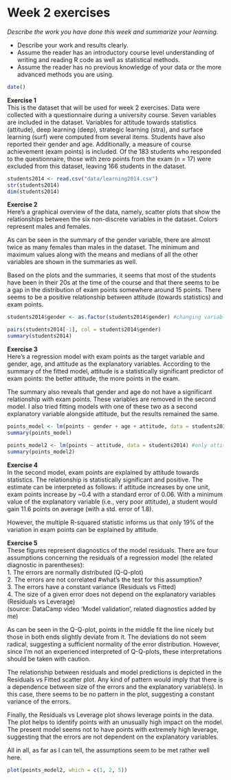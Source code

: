 # Week 2 exercises

*Describe the work you have done this week and summarize your learning.*

- Describe your work and results clearly. 
- Assume the reader has an introductory course level understanding of writing and reading R code as well as statistical methods.
- Assume the reader has no previous knowledge of your data or the more advanced methods you are using.

```r
date()
```

**Exercise 1**  
This is the dataset that will be used for week 2 exercises. Data were collected with a questionnaire during a university course. Seven variables are included in the dataset. Variables for attitude towards statistics (attitude), deep learning (deep), strategic learning (stra), and surface learning (surf) were computed from several items. Students have also reported their gender and age. Additionally, a measure of course achievement (exam points) is included. Of the 183 students who responded to the questionnaire, those with zero points from the exam (n = 17) were excluded from this dataset, leaving 166 students in the dataset.
```r
students2014 <- read.csv("data/learning2014.csv")
str(students2014)
dim(students2014)
```

**Exercise 2**  
Here's a graphical overview of the data, namely, scatter plots that show the relationships between the six non-discrete variables in the dataset. Colors represent males and females.

As can be seen in the summary of the gender variable, there are almost twice as many females than males in the dataset. The minimum and maximum values along with the means and medians of all the other variables are shown in the summaries as well.

Based on the plots and the summaries, it seems that most of the students have been in their 20s at the time of the course and that there seems to be a gap in the distribution of exam points somewhere around 15 points. There seems to be a positive relationship between attitude (towards statistics) and exam points.
```r
students2014$gender <- as.factor(students2014$gender) #changing variable type from character to factor so that it can be used in the visualization

pairs(students2014[-1], col = students2014$gender)
summary(students2014)
```

**Exercise 3**  
Here's a regression model with exam points as the target variable and gender, age, and attitude as the explanatory variables. According to the summary of the fitted model, attitude is a statistically significant predictor of exam points: the better attitude, the more points in the exam.

The summary also reveals that gender and age do not have a significant relationship with exam points. These variables are removed in the second model. I also tried fitting models with one of these two as a second explanatory variable alongside attitude, but the results remained the same.

```r
points_model <- lm(points ~ gender + age + attitude, data = students2014) #gender, age, and attitude as explanatory variables
summary(points_model)

points_model2 <- lm(points ~ attitude, data = students2014) #only attitude as an explanatory variable
summary(points_model2)
```

**Exercise 4**  
In the second model, exam points are explained by attitude towards statistics. The relationship is statistically significant and positive. The estimate can be interpreted as follows: if attitude increases by one unit, exam points increase by ~0.4 with a standard error of 0.06. With a minimum value of the explanatory variable (i.e., very poor attitude), a student would gain 11.6 points on average (with a std. error of 1.8).

However, the multiple R-squared statistic informs us that only 19% of the variation in exam points can be explained by attitude.

**Exercise 5**  
These figures represent diagnostics of the model residuals. There are four assumptions concerning the residuals of a regression model (the related diagnostic in parentheses):  
1. The errors are normally distributed (Q-Q-plot)  
2. The errors are not correlated #what's the test for this assumption?  
3. The errors have a constant variance (Residuals vs Fitted)  
4. The size of a given error does not depend on the explanatory variables (Residuals vs Leverage)  
(source: DataCamp video 'Model validation', related diagnostics added by me)

As can be seen in the Q-Q-plot, points in the middle fit the line nicely but those in both ends slightly deviate from it. The deviations do not seem radical, suggesting a sufficient normality of the error distribution. However, since I'm not an experienced interpreted of Q-Q-plots, these interpretations should be taken with caution.

The relationship between residuals and model predictions is depicted in the Residuals vs Fitted scatter plot. Any kind of pattern would imply that there is a dependence between size of the errors and the explanatory variable(s). In this case, there seems to be no pattern in the plot, suggesting a constant variance of the errors.

Finally, the Residuals vs Leverage plot shows leverage points in the data. The plot helps to identify points with an unusually high impact on the model. The present model seems not to have points with extremely high leverage, suggesting that the errors are not dependent on the explanatory variables.

All in all, as far as I can tell, the assumptions seem to be met rather well here.

```r
plot(points_model2, which = c(1, 2, 5))
```